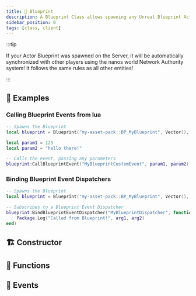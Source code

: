 ```yaml
---
title: 🔣 Blueprint
description: A Blueprint Class allows spawning any Unreal Blueprint Actor in nanos world.
sidebar_position: 0
tags: [class, client]
---
```


<HeaderDeclaration type="Class" name="Blueprint" image="/img/docs/blueprint.webp" />

:::tip

If your Actor Blueprint was spawned on the Server, it will be automatically synchronized with other players using the nanos world Network Authority system! It follows the same rules as all other entities!

:::


## 🎒 Examples

### Calling Blueprint Events from lua

```lua Client/index.lua
-- Spawns the Blueprint
local blueprint = Blueprint("my-asset-pack::BP_MyBlueprint", Vector(), Rotator())

local param1 = 123
local param2 = "hello there!"

-- Calls the event, passing any parameters
blueprint:CallBlueprintEvent("MyBlueprintCustomEvent", param1, param2)
```


### Binding Blueprint Event Dispatchers

```lua Client/index.lua
-- Spawns the Blueprint
local blueprint = Blueprint("my-asset-pack::BP_MyBlueprint", Vector(), Rotator())

-- Subscribes to a Blueprint Event Dispatcher
blueprint:BindBlueprintEventDispatcher("MyBlueprintDispatcher", function(self, arg1, arg2)
    Package.Log("Called from Blueprint!", arg1, arg2)
end)
```


## 🏗️ Constructor

<ConstructorDeclaration type="Class" name="Blueprint" />


## 🦠 Functions

<FunctionsDeclaration type="Class" name="Blueprint" />


## 🚀 Events

<EventsDeclaration type="Class" name="Blueprint" />